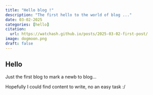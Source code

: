 ```yaml
---
title: "Hello blog !"
description: "The first hello to the world of blog ..."
date: 03-02-2025
categories: [hello]
citation: 
  url: https://watchash.github.io/posts/2025-03-02-first-post/ 
image: dogmoon.png
draft: false
---
```


## Hello 

Just the first blog to mark a newb to blog...

Hopefully I could find content to write, no an easy task :/
